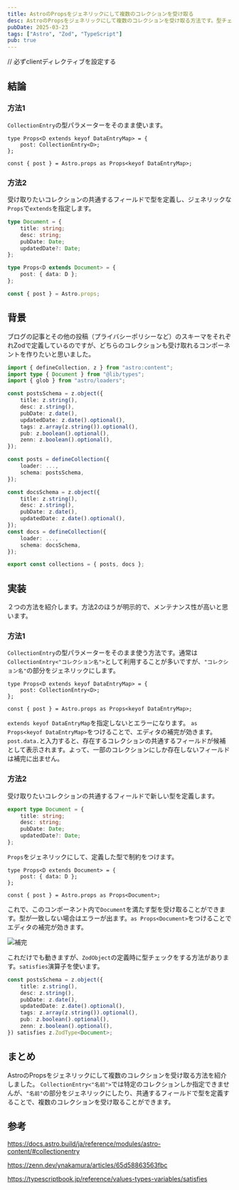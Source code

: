 ```yaml
---
title: AstroのPropsをジェネリックにして複数のコレクションを受け取る
desc: AstroのPropsをジェネリックにして複数のコレクションを受け取る方法です。型チェックはsatisfies演算子で行います。
pubDate: 2025-03-23
tags: ["Astro", "Zod", "TypeScript"]
pub: true
---
```


// 必ずclientディレクティブを設定する

## 結論

### 方法1

`CollectionEntry`の型パラメーターをそのまま使います。

```ts:components/PostContent.astro
type Props<D extends keyof DataEntryMap> = {
    post: CollectionEntry<D>;
};

const { post } = Astro.props as Props<keyof DataEntryMap>;
```

### 方法2

受け取りたいコレクションの共通するフィールドで型を定義し、ジェネリックな`Props`で`extends`を指定します。

```typescript
type Document = {
    title: string;
    desc: string;
    pubDate: Date;
    updatedDate?: Date;
};

type Props<D extends Document> = {
    post: { data: D };
};

const { post } = Astro.props;
```

## 背景

ブログの記事とその他の投稿（プライバシーポリシーなど）のスキーマをそれぞれZodで定義しているのですが、どちらのコレクションも受け取れるコンポーネントを作りたいと思いました。

```ts:content.config.ts
import { defineCollection, z } from "astro:content";
import type { Document } from "@lib/types";
import { glob } from "astro/loaders";

const postsSchema = z.object({
    title: z.string(),
    desc: z.string(),
    pubDate: z.date(),
    updatedDate: z.date().optional(),
    tags: z.array(z.string()).optional(),
    pub: z.boolean().optional(),
    zenn: z.boolean().optional(),
});

const posts = defineCollection({
    loader: ...,
    schema: postsSchema,
});

const docsSchema = z.object({
    title: z.string(),
    desc: z.string(),
    pubDate: z.date(),
    updatedDate: z.date().optional(),
});
const docs = defineCollection({
    loader: ...,
    schema: docsSchema,
});

export const collections = { posts, docs };
```

## 実装

２つの方法を紹介します。方法2のほうが明示的で、メンテナンス性が高いと思います。

### 方法1

`CollectionEntry`の型パラメーターをそのまま使う方法です。通常は`CollectionEntry<"コレクション名">`として利用することが多いですが、`"コレクション名"`の部分をジェネリックにします。

```ts:components/PostContent.astro
type Props<D extends keyof DataEntryMap> = {
    post: CollectionEntry<D>;
};

const { post } = Astro.props as Props<keyof DataEntryMap>;
```
`extends keyof DataEntryMap`を指定しないとエラーになります。
`as Props<keyof DataEntryMap>`をつけることで、エディタの補完が効きます。`post.data.`と入力すると、存在するコレクションの共通するフィールドが候補として表示されます。よって、一部のコレクションにしか存在しないフィールドは補完に出ません。

### 方法2

受け取りたいコレクションの共通するフィールドで新しい型を定義します。

```ts:types.ts
export type Document = {
    title: string;
    desc: string;
    pubDate: Date;
    updatedDate?: Date;
};
```

`Props`をジェネリックにして、定義した型で制約をつけます。

```ts:components/PostContent.astro
type Props<D extends Document> = {
    post: { data: D };
};

const { post } = Astro.props as Props<Document>;
```

これで、このコンポーネント内で`Document`を満たす型を受け取ることができます。型が一致しない場合はエラーが出ます。`as Props<Document>`をつけることでエディタの補完が効きます。

![補完](../images/posts/generic-props/autocomplete.png)

これだけでも動きますが、`ZodObject`の定義時に型チェックをする方法があります。`satisfies`演算子を使います。

```ts:content.config.ts
const postsSchema = z.object({
    title: z.string(),
    desc: z.string(),
    pubDate: z.date(),
    updatedDate: z.date().optional(),
    tags: z.array(z.string()).optional(),
    pub: z.boolean().optional(),
    zenn: z.boolean().optional(),
}) satisfies z.ZodType<Document>;
```

## まとめ

AstroのPropsをジェネリックにして複数のコレクションを受け取る方法を紹介しました。
`CollectionEntry<"名前">`では特定のコレクションしか指定できませんが、`"名前"`の部分をジェネリックにしたり、共通するフィールドで型を定義することで、複数のコレクションを受け取ることができます。

## 参考

https://docs.astro.build/ja/reference/modules/astro-content/#collectionentry

https://zenn.dev/ynakamura/articles/65d58863563fbc

https://typescriptbook.jp/reference/values-types-variables/satisfies
